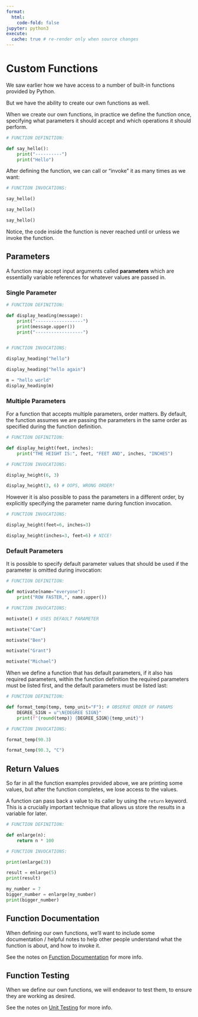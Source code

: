 ```yaml
---
format:
  html:
    code-fold: false
jupyter: python3
execute:
  cache: true # re-render only when source changes
---
```


# Custom Functions

We saw earlier how we have access to a number of built-in functions provided by Python.

But we have the ability to create our own functions as well.

When we create our own functions, in practice we define the function once, specifying what parameters it should accept and which operations it should perform.

```python
# FUNCTION DEFINITION:

def say_hello():
    print("----------")
    print("Hello")

```

After defining the function, we can call or "invoke" it as many times as we want:

```python
# FUNCTION INVOCATIONS:

say_hello()

say_hello()

say_hello()
```

Notice, the code inside the function is never reached until or unless we invoke the function.

## Parameters

A function may accept input arguments called **parameters** which are essentially variable references for whatever values are passed in.

### Single Parameter

```python

# FUNCTION DEFINITION:

def display_heading(message):
    print("------------------")
    print(message.upper())
    print("------------------")


# FUNCTION INVOCATIONS:

display_heading("hello")

display_heading("hello again")

m = "hello world"
display_heading(m)
```

### Multiple Parameters

For a function that accepts multiple parameters, order matters. By default, the function assumes we are passing the parameters in the same order as specified during the function definition.

```python
# FUNCTION DEFINITION:

def display_height(feet, inches):
    print("THE HEIGHT IS:", feet, "FEET AND", inches, "INCHES")

# FUNCTION INVOCATIONS:

display_height(6, 3)

display_height(3, 6) # OOPS, WRONG ORDER!
```

However it is also possible to pass the parameters in a different order, by explicitly specifying the parameter name during function invocation.


```python
# FUNCTION INVOCATIONS:

display_height(feet=6, inches=3)

display_height(inches=3, feet=6) # NICE!
```

### Default Parameters

It is possible to specify default parameter values that should be used if the parameter is omitted during invocation:


```python

# FUNCTION DEFINITION:

def motivate(name="everyone"):
    print("ROW FASTER,", name.upper())

# FUNCTION INVOCATIONS:

motivate() # USES DEFAULT PARAMETER

motivate("Cam")

motivate("Ben")

motivate("Grant")

motivate("Michael")

```

When we define a function that has default parameters, if it also has required parameters, within the function definition the required parameters must be listed first, and the default parameters must be listed last:


```python

# FUNCTION DEFINITION:

def format_temp(temp, temp_unit="F"): # OBSERVE ORDER OF PARAMS
    DEGREE_SIGN = u"\N{DEGREE SIGN}"
    print(f"{round(temp)} {DEGREE_SIGN}{temp_unit}")

# FUNCTION INVOCATIONS:

format_temp(90.3)

format_temp(90.3, "C")
```




## Return Values

So far in all the function examples provided above, we are printing some values, but after the function completes, we lose access to the values.

A function can pass back a value to its caller by using the `return` keyword. This is a crucially important technique that allows us store the results in a variable for later.

```python

# FUNCTION DEFINITION:

def enlarge(n):
    return n * 100

# FUNCTION INVOCATIONS:

print(enlarge(3))

result = enlarge(5)
print(result)

my_number = 7
bigger_number = enlarge(my_number)
print(bigger_number)
```



## Function Documentation

When defining our own functions, we'll want to include some documentation / helpful notes to help other people understand what the function is about, and how to invoke it.

See the notes on [Function Documentation](./function-docs.qmd) for more info.

## Function Testing

When we define our own functions, we will endeavor to test them, to ensure they are working as desired.

See the notes on [Unit Testing](./unit-testing.qmd) for more info.
